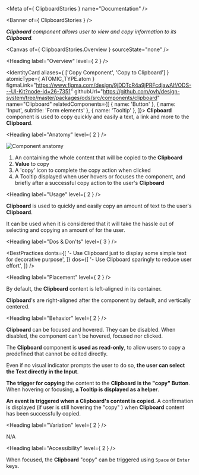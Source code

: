 
<Meta of={ ClipboardStories } name="Documentation" />

<Banner of={ ClipboardStories } />

_**Clipboard** component allows user to view and copy information to its **Clipboard**._

<Canvas of={ ClipboardStories.Overview } sourceState="none" />

<Heading label="Overview" level={ 2 } />

<IdentityCard aliases={ ['Copy Component', 'Copy to Clipboard'] }
              atomicType={ ATOMIC_TYPE.atom }
              figmaLink="https://www.figma.com/design/9jDDTcR4a9jPRFcdjawAlf/ODS---UI-Kit?node-id=26-7351"
              githubUrl="https://github.com/ovh/design-system/tree/master/packages/ods/src/components/clipboard"
              name="Clipboard"
              relatedComponents={[
                { name: 'Button' },
                { name: 'Input', subtitle: 'Form elements' },
                { name: 'Tooltip' },
              ]}>
  **Clipboard** component is used to copy quickly and easily a text, a link and more to the **Clipboard**.
</IdentityCard>

<Heading label="Anatomy" level={ 2 } />

![Component anatomy](components/clipboard/anatomy.png "Component anatomy")

1. An <StorybookLink kind="ODS Components/Form elements/Input" label="Input" story="Documentation" /> containing the whole content that will be copied to the **Clipboard**
2. **Value** to copy
3. A 'copy' icon <StorybookLink kind="ODS Components/Button" label="Button" story="Documentation" /> to complete the copy action when clicked
4. A Tooltip displayed when user hovers or focuses the component, and briefly after a successful copy action to the user's **Clipboard**

<Heading label="Usage" level={ 2 } />

**Clipboard** is used to quickly and easily copy an amount of text to the user's **Clipboard**.

It can be used when it is considered that it will take the hassle out of selecting and copying an amount of <StorybookLink kind="ODS Components/Text" label="Text" story="Documentation" /> for the user.

<Heading label="Dos & Don'ts" level={ 3 } />

<BestPractices
  donts={[
    '- Use Clipboard just to display some simple text for decorative purpose',
  ]}
  dos={[
    '- Use Clipboard sparingly to reduce user effort',
  ]}
/>

<Heading label="Placement" level={ 2 } />

By default, the **Clipboard** content is left-aligned in its container.

**Clipboard**'s <StorybookLink kind="ODS Components/Tooltip" label="Tooltip" story="Documentation" /> are right-aligned after the component by default, and vertically centered.

<Heading label="Behavior" level={ 2 } />

**Clipboard** can be focused and hovered. They can be disabled.
When disabled, the component can't be hovered, focused nor clicked.

The **Clipboard** component is **used as read-only**, to allow users to copy a predefined <StorybookLink kind="ODS Components/Text" label="Text" story="Documentation" /> that cannot be edited directly.

Even if no visual indicator prompts the user to do so, **the user can select the Text directly in the Input**.

**The trigger for copying** the <StorybookLink kind="ODS Components/Form elements/Input" label="Input" story="Documentation" /> content to the **Clipboard** **is the "copy" Button**.
When hovering or focusing, **a Tooltip is displayed as a helper**.

**An event is triggered when a Clipboard's content is copied.**
A confirmation <StorybookLink kind="ODS Components/Tooltip" label="Tooltip" story="Documentation" /> is displayed (if user is still hovering the "copy" <StorybookLink kind="ODS Components/Button" label="Button" story="Documentation" />) when **Clipboard** content has been successfully copied.

<Heading label="Variation" level={ 2 } />

N/A

<Heading label="Accessibility" level={ 2 } />

When focused, the **Clipboard** "copy" <StorybookLink kind="ODS Components/Button" label="Button" story="Documentation" /> can be triggered using `Space` or `Enter` keys.
